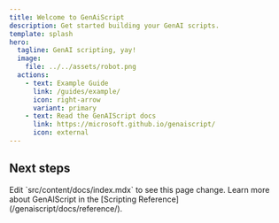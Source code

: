 ```yaml
---
title: Welcome to GenAiScript
description: Get started building your GenAI scripts.
template: splash
hero:
  tagline: GenAI scripting, yay!
  image:
    file: ../../assets/robot.png
  actions:
    - text: Example Guide
      link: /guides/example/
      icon: right-arrow
      variant: primary
    - text: Read the GenAIScript docs
      link: https://microsoft.github.io/genaiscript/
      icon: external
---
```



## Next steps

<CardGrid stagger>
	<Card title="Update content" icon="pencil">
		Edit `src/content/docs/index.mdx` to see this page change.
	</Card>
	<Card title="Scripting Reference" icon="open-book">
		Learn more about GenAIScript in the [Scripting Reference](/genaiscript/docs/reference/).
	</Card>
</CardGrid>
